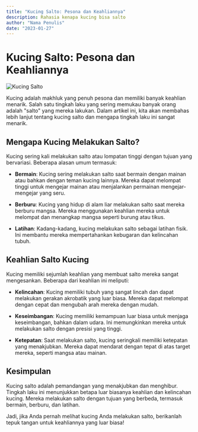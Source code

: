 ```yaml
---
title: "Kucing Salto: Pesona dan Keahliannya"
description: Rahasia kenapa kucing bisa salto
author: "Nama Penulis"
date: "2023-01-27"
---
```


# Kucing Salto: Pesona dan Keahliannya

![Kucing Salto](blog-post-1.jpg)

Kucing adalah makhluk yang penuh pesona dan memiliki banyak keahlian menarik. Salah satu tingkah laku yang sering memukau banyak orang adalah "salto" yang mereka lakukan. Dalam artikel ini, kita akan membahas lebih lanjut tentang kucing salto dan mengapa tingkah laku ini sangat menarik.

## Mengapa Kucing Melakukan Salto?

Kucing sering kali melakukan salto atau lompatan tinggi dengan tujuan yang bervariasi. Beberapa alasan umum termasuk:

- **Bermain**: Kucing sering melakukan salto saat bermain dengan mainan atau bahkan dengan teman kucing lainnya. Mereka dapat melompat tinggi untuk mengejar mainan atau menjalankan permainan mengejar-mengejar yang seru.

- **Berburu**: Kucing yang hidup di alam liar melakukan salto saat mereka berburu mangsa. Mereka menggunakan keahlian mereka untuk melompat dan menangkap mangsa seperti burung atau tikus.

- **Latihan**: Kadang-kadang, kucing melakukan salto sebagai latihan fisik. Ini membantu mereka mempertahankan kebugaran dan kelincahan tubuh.

## Keahlian Salto Kucing

Kucing memiliki sejumlah keahlian yang membuat salto mereka sangat mengesankan. Beberapa dari keahlian ini meliputi:

- **Kelincahan**: Kucing memiliki tubuh yang sangat lincah dan dapat melakukan gerakan akrobatik yang luar biasa. Mereka dapat melompat dengan cepat dan mengubah arah mereka dengan mudah.

- **Keseimbangan**: Kucing memiliki kemampuan luar biasa untuk menjaga keseimbangan, bahkan dalam udara. Ini memungkinkan mereka untuk melakukan salto dengan presisi yang tinggi.

- **Ketepatan**: Saat melakukan salto, kucing seringkali memiliki ketepatan yang menakjubkan. Mereka dapat mendarat dengan tepat di atas target mereka, seperti mangsa atau mainan.

## Kesimpulan

Kucing salto adalah pemandangan yang menakjubkan dan menghibur. Tingkah laku ini menunjukkan betapa luar biasanya keahlian dan kelincahan kucing. Mereka melakukan salto dengan tujuan yang berbeda, termasuk bermain, berburu, dan latihan.

Jadi, jika Anda pernah melihat kucing Anda melakukan salto, berikanlah tepuk tangan untuk keahliannya yang luar biasa!
